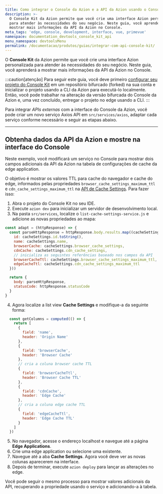 ```yaml
---
title: Como integrar o Console da Azion e a API da Azion usando o Console Kit
description: >-
  O Console Kit da Azion permite que você crie uma interface Azion personalizada
  para atender às necessidades do seu negócio. Neste guia, você aprenderá a
  mostrar mais informações da API da Azion no Console.
meta_tags: 'edge, console, development, interface, vue, primevue'
namespace: documentation_devtools_console_kit_api
menu_namespace: devtoolsMenu
permalink: /documentacao/produtos/guias/integrar-com-api-console-kit/
---
```


O **Console Kit** da Azion permite que você crie uma interface Azion personalizada para atender às necessidades do seu negócio. Neste guia, você aprenderá a mostrar mais informações da API da Azion no Console.

:::caution[atenção]
Para seguir este guia, você deve primeiro [configurar seu projeto do Console Kit](/pt-br/documentacao/devtools/console-kit/#configure-um-projeto/) em um repositório bifurcado (forked) na sua conta e inicializar o projeto usando a CLI da Azion para executá-lo localmente. Então, você pode trabalhar na alteração da versão bifurcada do Console da Azion e, uma vez concluído, entregar o projeto no edge usando a CLI.
:::

Para integrar *APIs externas* com a interface do Console da Azion, você pode criar um novo serviço Axios API em `src/services/axios`, adaptar cada serviço conforme necessário e seguir as etapas abaixo.

---

## Obtenha dados da API da Azion e mostre na interface do Console

Neste exemplo, você modificará um serviço no Console para mostrar dois campos adicionais da API da Azion na tabela de configurações de cache da edge application.

O objetivo é mostrar os valores TTL para cache do navegador e cache do edge, informados pelas propriedades `browser_cache_settings_maximum_ttl` e `cdn_cache_settings_maximum_ttl` na [API de Cache Settings](https://api.azion.com/#ea84ca72-db97-44fc-88c5-30fb236f8fa6). Para fazer isso:

1. Abra o projeto do Console Kit no seu IDE.
2. Execute `azion dev` para inicializar um servidor de desenvolvimento local.
3. Na pasta `src/services`, localize o `list-cache-settings-service.js` e adicione as novas propriedades ao mapa:

```javascript title="src/services/edge-application-cache-settings-services/list-cache-settings-service.js"
const adapt = (httpResponse) => {
  const parseHttpResponse = httpResponse.body.results.map((cacheSettings) => ({
    id: cacheSettings.id.toString(),
    name: cacheSettings.name,
    browserCache: cacheSettings.browser_cache_settings,
    cdnCache: cacheSettings.cdn_cache_settings,
    // inicializa as seguintes referências baseado nos campos da API
    browserCacheTtl: cacheSettings.browser_cache_settings_maximum_ttl,
    edgeCacheTtl: cacheSettings.cdn_cache_settings_maximum_ttl
  }))

  return {
    body: parseHttpResponse,
    statusCode: httpResponse.statusCode
  }
}
```

4. Agora localize a list view **Cache Settings** e modifique-a da seguinte forma:

```javascript title="src/views/EdgeApplicationsCacheSettings/ListView.vue"
  const getColumns = computed(() => {
    return [
      {
        field: 'name',
        header: 'Origin Name'
      },
      {
        field: 'browserCache',
        header: 'Browser Cache'
      },
      // cria a coluna browser cache TTL
      {
        field: 'browserCacheTtl',
        header: 'Browser Cache TTL'
      },
      {
        field: 'cdnCache',
        header: 'Edge Cache'
      },
      // cria a coluna edge cache TTL
      {
        field: 'edgeCacheTtl',
        header: 'Edge Cache TTL'
      }
    ]
  })
```

5. No navegador, acesse o endereço localhost e navegue até a página **Edge Applications**.
6. Crie uma edge application ou selecione uma existente.
7. Navegue até a aba **Cache Settings**. Agora você deve ver as novas colunas aparecerem na interface.
8. Depois de terminar, execute `azion deploy` para lançar as alterações no edge.

Você pode seguir o mesmo processo para mostrar valores adicionais da API, recuperando a propriedade usando o serviço e adicionando-a à tabela.

